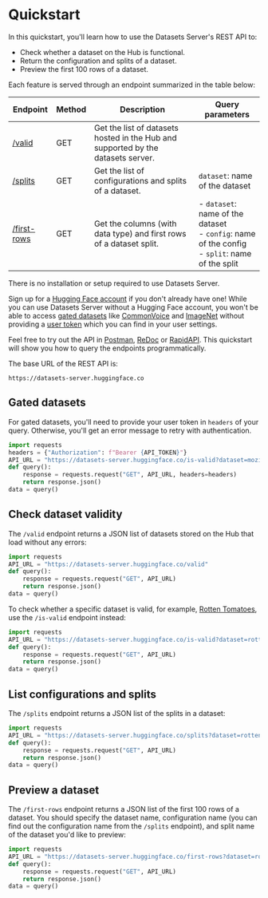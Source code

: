# Quickstart

In this quickstart, you'll learn how to use the Datasets Server's REST API to:

* Check whether a dataset on the Hub is functional.
* Return the configuration and splits of a dataset.
* Preview the first 100 rows of a dataset.

Each feature is served through an endpoint summarized in the table below:

| Endpoint                    | Method | Description                                                                      | Query parameters                                                                                   |
| --------------------------- | ------ | -------------------------------------------------------------------------------- | -------------------------------------------------------------------------------------------------- |
| [/valid](./valid)           | GET    | Get the list of datasets hosted in the Hub and supported by the datasets server. |                                                                                                    |
| [/splits](./splits)         | GET    | Get the list of configurations and splits of a dataset.                          | `dataset`: name of the dataset                                                                     |
| [/first-rows](./first-rows) | GET    | Get the columns (with data type) and first rows of a dataset split.              | - `dataset`: name of the dataset<br>- `config`: name of the config<br>- `split`: name of the split |

There is no installation or setup required to use Datasets Server.

<Tip>
  
Sign up for a [Hugging Face account](hf.co/join) if you don't already have one! While you can use Datasets Server without a Hugging Face account, you won't be able to access [gated datasets](https://huggingface.co/docs/hub/datasets-gated) like [CommonVoice](https://huggingface.co/datasets/mozilla-foundation/common_voice_10_0) and [ImageNet](https://huggingface.co/datasets/imagenet-1k) without providing a [user token](https://huggingface.co/settings/tokens) which you can find in your user settings.
  
</Tip>

Feel free to try out the API in [Postman](https://www.postman.com/huggingface/workspace/hugging-face-apis/documentation/23242779-d068584e-96d1-4d92-a703-7cb12cbd8053), [ReDoc](https://redocly.github.io/redoc/?url=https://datasets-server.huggingface.co/openapi.json) or [RapidAPI](https://rapidapi.com/hugging-face-hugging-face-default/api/hugging-face-datasets-api/). This quickstart will show you how to query the endpoints programmatically.

The base URL of the REST API is:

```
https://datasets-server.huggingface.co
```

## Gated datasets

For gated datasets, you'll need to provide your user token in `headers` of your query. Otherwise, you'll get an error message to retry with authentication.

```py
import requests
headers = {"Authorization": f"Bearer {API_TOKEN}"}
API_URL = "https://datasets-server.huggingface.co/is-valid?dataset=mozilla-foundation/common_voice_10_0"
def query():
    response = requests.request("GET", API_URL, headers=headers)
    return response.json()
data = query()
```

## Check dataset validity

The `/valid` endpoint returns a JSON list of datasets stored on the Hub that load without any errors:

```py
import requests
API_URL = "https://datasets-server.huggingface.co/valid"
def query():
    response = requests.request("GET", API_URL)
    return response.json()
data = query()
```

To check whether a specific dataset is valid, for example, [Rotten Tomatoes](https://huggingface.co/datasets/rotten_tomatoes), use the `/is-valid` endpoint instead:

```py
import requests
API_URL = "https://datasets-server.huggingface.co/is-valid?dataset=rotten_tomatoes"
def query():
    response = requests.request("GET", API_URL)
    return response.json()
data = query()
```

## List configurations and splits

The `/splits` endpoint returns a JSON list of the splits in a dataset:

```py
import requests
API_URL = "https://datasets-server.huggingface.co/splits?dataset=rotten_tomatoes"
def query():
    response = requests.request("GET", API_URL)
    return response.json()
data = query()
```

## Preview a dataset

The `/first-rows` endpoint returns a JSON list of the first 100 rows of a dataset. You should specify the dataset name, configuration name (you can find out the configuration name from the `/splits` endpoint), and split name of the dataset you'd like to preview:

```py
import requests
API_URL = "https://datasets-server.huggingface.co/first-rows?dataset=rotten_tomatoes&config=default&split=train"
def query():
    response = requests.request("GET", API_URL)
    return response.json()
data = query()
```
